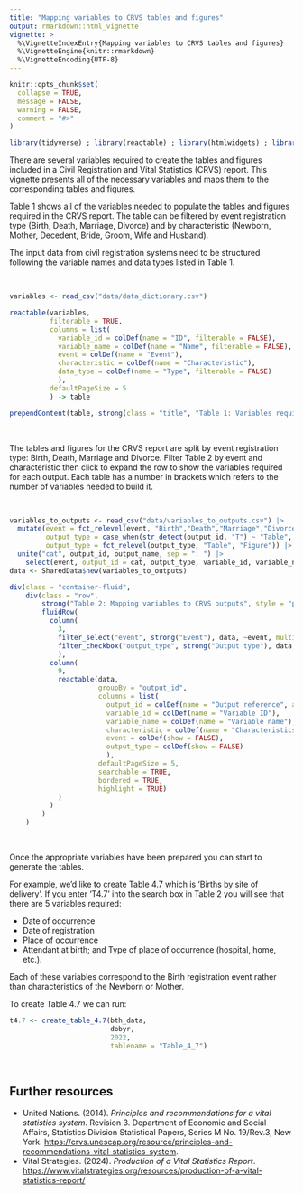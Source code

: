 ```yaml
---
title: "Mapping variables to CRVS tables and figures"
output: rmarkdown::html_vignette
vignette: >
  %\VignetteIndexEntry{Mapping variables to CRVS tables and figures}
  %\VignetteEngine{knitr::rmarkdown}
  %\VignetteEncoding{UTF-8}
---
```


```r
knitr::opts_chunk$set(
  collapse = TRUE,
  message = FALSE,
  warning = FALSE,
  comment = "#>"
)
```

```r
library(tidyverse) ; library(reactable) ; library(htmlwidgets) ; library(shiny) ; library(crosstalk)
```

There are several variables required to create the tables and figures included in a Civil Registration and Vital Statistics (CRVS) report. This vignette presents all of the necessary variables and maps them to the corresponding tables and figures.

Table 1 shows all of the variables needed to populate the tables and figures required in the CRVS report. The table can be filtered by event registration type (Birth, Death, Marriage, Divorce) and by characteristic (Newborn, Mother, Decedent, Bride, Groom, Wife and Husband).

The input data from civil registration systems need to be structured following the variable names and data types listed in Table 1.

</br>
```r
variables <- read_csv("data/data_dictionary.csv")

reactable(variables,
          filterable = TRUE,
          columns = list(
            variable_id = colDef(name = "ID", filterable = FALSE),
            variable_name = colDef(name = "Name", filterable = FALSE),
            event = colDef(name = "Event"),
            characteristic = colDef(name = "Characteristic"),
            data_type = colDef(name = "Type", filterable = FALSE)
            ),
          defaultPageSize = 5
          ) -> table

prependContent(table, strong(class = "title", "Table 1: Variables required for CRVS outputs"))
```
</br>

The tables and figures for the CRVS report are split by event registration type: Birth, Death, Marriage and Divorce. Filter Table 2 by event and characteristic then click to expand the row to show the variables required for each output. Each table has a number in brackets which refers to the number of variables needed to build it.

</br>
```r
variables_to_outputs <- read_csv("data/variables_to_outputs.csv") |>
  mutate(event = fct_relevel(event, "Birth","Death","Marriage","Divorce"),
         output_type = case_when(str_detect(output_id, "T") ~ "Table", TRUE ~ "Figure"),
         output_type = fct_relevel(output_type, "Table", "Figure")) |>
  unite("cat", output_id, output_name, sep = ": ") |>
    select(event, output_id = cat, output_type, variable_id, variable_name, characteristic)
data <- SharedData$new(variables_to_outputs)

div(class = "container-fluid",
    div(class = "row",
        strong("Table 2: Mapping variables to CRVS outputs", style = "padding-top: 25px; margin-bottom: 20px;"),
        fluidRow(
          column(
            3,
            filter_select("event", strong("Event"), data, ~event, multiple = FALSE),
            filter_checkbox("output_type", strong("Output type"), data, ~output_type)
            ),
          column(
            9,
            reactable(data,
                      groupBy = "output_id",
                      columns = list(
                        output_id = colDef(name = "Output reference", aggregate = "unique"),
                        variable_id = colDef(name = "Variable ID"),
                        variable_name = colDef(name = "Variable name"),
                        characteristic = colDef(name = "Characteristics"),
                        event = colDef(show = FALSE),
                        output_type = colDef(show = FALSE)
                        ),
                      defaultPageSize = 5,
                      searchable = TRUE,
                      bordered = TRUE,
                      highlight = TRUE)
            )
          )
        )
    )
```
</br>

Once the appropriate variables have been prepared you can start to generate the tables. 

For example, we'd like to create Table 4.7 which is 'Births by site of delivery'. If you enter 'T4.7' into the search box in Table 2 you will see that there are 5 variables required:

- Date of occurrence
- Date of registration
- Place of occurrence
- Attendant at birth; and Type of place of occurrence (hospital, home, etc.).

Each of these variables correspond to the Birth registration event rather than characteristics of the Newborn or Mother.

To create Table 4.7 we can run:

```r
t4.7 <- create_table_4.7(bth_data, 
                         dobyr, 
                         2022, 
                         tablename = "Table_4_7")
```
</br>

## Further resources
- United Nations. (2014). *Principles and recommendations for a vital statistics system*. Revision 3. Department of Economic and
Social Affairs, Statistics Division Statistical Papers, Series M No. 19/Rev.3, New York. [https://crvs.unescap.org/resource/principles-and-recommendations-vital-statistics-system](https://crvs.unescap.org/resource/principles-and-recommendations-vital-statistics-system).
- Vital Strategies. (2024). *Production of a Vital Statistics Report*. [https://www.vitalstrategies.org/resources/production-of-a-vital-statistics-report/](https://www.vitalstrategies.org/resources/production-of-a-vital-statistics-report/)
